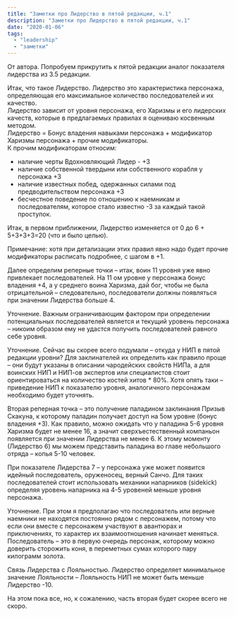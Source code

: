 ```yaml
---
title: "Заметки про Лидерство в пятой редакции, ч.1"
description: "Заметки про Лидерство в пятой редакции, ч.1"
date: "2020-01-06"
tags: 
  - "leadership"
  - "заметки"
---
```


От автора. Попробуем прикрутить к пятой редакции аналог показателя лидерства из 3.5 редакции.

Итак, что такое Лидерство. Лидерство это характеристика персонажа, определяющая его максимальное количество последователей и их качество.  
Лидерство зависит от уровня персонажа, его Харизмы и его лидерских качеств, которые в предлагаемых правилах я оцениваю косвенным методом.  
Лидерство = Бонус владения навыками персонажа + модификатор Харизмы персонажа + прочие модификаторы.  
К прочим модификаторам относим:

- наличие черты Вдохновляющий Лидер - +3
- наличие собственной твердыни или собственного корабля у персонажа +3
- наличие известных побед, одержанных силами под предводительством персонажа +3
- бесчестное поведение по отношению к наемникам и последователям, которое стало известно -3 за каждый такой проступок.

Итак, в первом приближении, Лидерство изменяется от 0 до 6 + 5+3+3+3=20 (что и было целью).

Примечание: хотя при детализации этих правил явно надо будет прочие модификаторы расписать подробнее, с шагом в +1.

Далее определим реперные точки – итак, воин 11 уровня уже явно привлекает последователей. На 11 ом уровне у персонажа бонус владения +4, а у среднего воина Харизма, дай бог, чтобы не была отрицательной – следовательно, последователи должны появляться при значении Лидерства больше 4.

Уточнение. Важным ограничивающим фактором при определении потенциальных последователей является и текущий уровень персонажа – никоим образом ему не удастся получить последователей равного себе уровня.

Уточнение. Сейчас вы скорее всего подумали – откуда у НИП в пятой редакции уровни? Для заклинателей их определить как правило проще – они будут указаны в описании чародейских свойств НИПа, а для воинских НИП и НИП-ов экспертов или специалистов стоит ориентироваться на количество костей хитов \* 80%. Хотя опять таки – приведение НИП к показателю уровня, аналогичного персонажам необходимо будет уточнять.

Вторая реперная точка – это получение паладином заклинания Призыв Скакуна, к которому паладин получает доступ на 5ом уровне (бонус владения +3). Как правило, можно ожидать что у паладина 5-6 уровня Харизма будет не менее 16, а значит сверхъестественный компаньон появляется при значении Лидерства не менее 6. 
К этому моменту (Лидерство 6) мы можем представить паладина во главе небольшого отряда – копья 5-10 человек.

При показателе Лидерства 7 – у персонажа уже может появится идейный последователь, оруженосец, верный Санчо. Для таких последователей стоит использовать механики напарников (sidekick) определяя уровень напарника на 4-5 уровеней меньше уровня персонажа.

Уточнение. При этом я предполагаю что последователь или верные наемники не находятся постоянно рядом с персонажем, потому что если они вместе с персонажем участвуют в авантюрах и приключениях, то характер их взаимоотношения начинает меняться. Последователь – это в первую очередь персонаж, которому можно доверить сторожить коня, в переметных сумах которого пару килограмм золота.

Связь Лидерства с Лояльностью. Лидерство определяет минимальное значение Лояльности – Лояльность НИП не может быть меньше Лидерство -10.

На этом пока все, но, к сожалению, часть вторая будет скорее всего не скоро.
